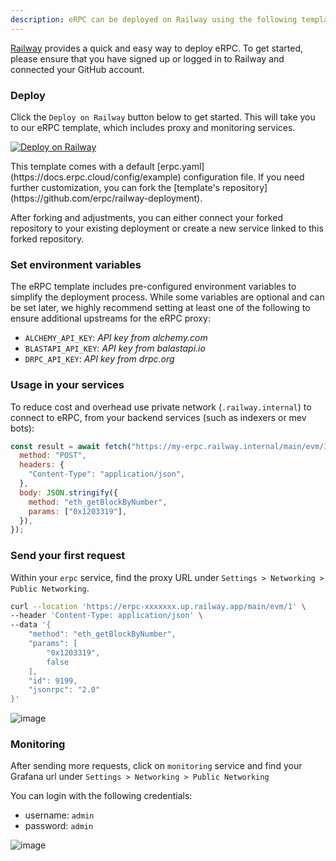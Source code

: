 ```yaml
---
description: eRPC can be deployed on Railway using the following template...
---
```



[Railway](https://railway.app) provides a quick and easy way to deploy eRPC. To get started, please ensure that you have signed up or logged in to Railway and connected your GitHub account.

<Steps>

### Deploy

Click the `Deploy on Railway` button below to get started. This will take you to our eRPC template, which includes proxy and monitoring services.

[![Deploy on Railway](https://railway.app/button.svg)](https://railway.app/template/10iW1q)

<Callout type="info">
  This template comes with a default [erpc.yaml](https://docs.erpc.cloud/config/example) configuration file. If you need further customization, you can fork the [template's repository](https://github.com/erpc/railway-deployment).

  After forking and adjustments, you can either connect your forked repository to your existing deployment or create a new service linked to this forked repository.
</Callout>

### Set environment variables

The eRPC template includes pre-configured environment variables to simplify the deployment process. While some variables are optional and can be set later, we highly recommend setting at least one of the following to ensure additional upstreams for the eRPC proxy:

  - `ALCHEMY_API_KEY`: *API key from alchemy.com*
  - `BLASTAPI_API_KEY`: *API key from balastapi.io*
  - `DRPC_API_KEY`: *API key from drpc.org*

### Usage in your services

To reduce cost and overhead use private network (`.railway.internal`) to connect to eRPC, from your backend services (such as indexers or mev bots):

```js
const result = await fetch("https://my-erpc.railway.internal/main/evm/1", {
  method: "POST",
  headers: {
    "Content-Type": "application/json",
  },
  body: JSON.stringify({
    method: "eth_getBlockByNumber",
    params: ["0x1203319"],
  }),
});
```

### Send your first request

Within your `erpc` service, find the proxy URL under `Settings > Networking > Public Networking`.

```bash
curl --location 'https://erpc-xxxxxxx.up.railway.app/main/evm/1' \
--header 'Content-Type: application/json' \
--data '{
    "method": "eth_getBlockByNumber",
    "params": [
        "0x1203319",
        false
    ],
    "id": 9199,
    "jsonrpc": "2.0"
}'
```

![image](https://i.imgur.com/WRezSaK.png)

### Monitoring

After sending more requests, click on `monitoring` service and find your Grafana url under `Settings > Networking > Public Networking`

You can login with the following credentials:

- username: `admin`
- password: `admin`

![image](https://i.imgur.com/sOpBuXe.png)

</Steps>